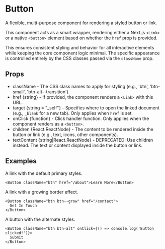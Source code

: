 
<Meta of={ButtonStories} />

# Button

A flexible, multi-purpose component for rendering a styled button or link.

This component acts as a smart wrapper, rendering either a Next.js `<Link>` or a native `<button>` element based on whether the `href` prop is provided.

This ensures consistent styling and behavior for all interactive elements while keeping the core component logic minimal. The specific appearance is controlled entirely by the CSS classes passed via the `className` prop.

## Props

- className - The CSS class names to apply for styling (e.g., 'btn', 'btn-small', 'btn-alt--transition').
- href \{string\} - If provided, the component renders a `<Link>` with this URL.
- target \{string = "\_self"\} - Specifies where to open the linked document (e.g., `_blank` for a new tab). Only applies when `href` is set.
- onClick \{function\} - Click handler function. Only applies when the component renders as a `<button>`.
- children \{React.ReactNode\} - The content to be rendered inside the button or link (e.g., text, icons, other components).
- textContent \{string|React.ReactNode\} - DEPRECATED: Use children instead. The text or content displayed inside the button or link.

## Examples

A link with the default primary styles.

```
<Button className="btn" href="/about">Learn More</Button>
```

A link with a growing border effect.

```
<Button className="btn btn--grow" href="/contact">
  Get In Touch
</Button>
```

A button with the alternate styles.

```
<Button className="btn btn-alt" onClick={() => console.log('Button clicked!')}>
  Submit
</Button>
```

